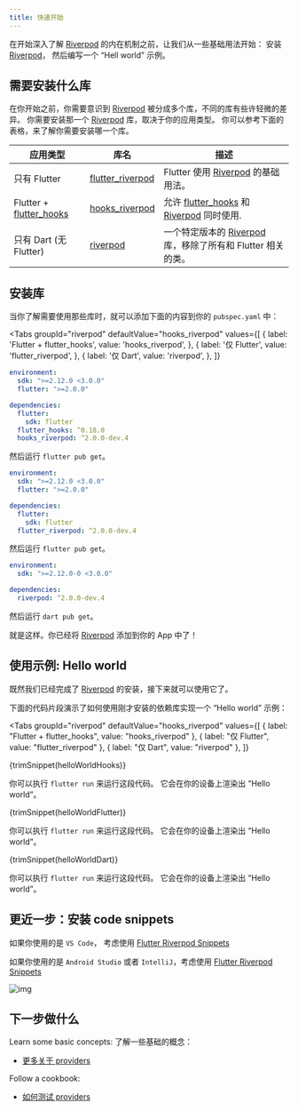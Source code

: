 ```yaml
---
title: 快速开始
---
```



在开始深入了解 [Riverpod] 的内在机制之前，让我们从一些基础用法开始：
安装 [Riverpod]， 然后编写一个 “Hell world” 示例。

## 需要安装什么库

在你开始之前，你需要意识到 [Riverpod] 被分成多个库，不同的库有些许轻微的差异。
你需要安装那一个 [Riverpod] 库，取决于你的应用类型。
你可以参考下面的表格，来了解你需要安装哪一个库。

| 应用类型                  | 库名                                                                               | 描述                                                          |
| ------------------------- | ---------------------------------------------------------------------------------- | ------------------------------------------------------------- |
| 只有 Flutter              | [flutter_riverpod]                                                                 | Flutter 使用 [Riverpod] 的基础用法。                          |
| Flutter + [flutter_hooks] | [hooks_riverpod]                                                                   | 允许 [flutter_hooks] 和 [Riverpod] 同时使用.                  |
| 只有 Dart (无 Flutter)    | [riverpod](https://github.com/rrousselGit/river_pod/tree/master/packages/riverpod) | 一个特定版本的 [Riverpod] 库，移除了所有和 Flutter 相关的类。 |

## 安装库

当你了解需要使用那些库时，就可以添加下面的内容到你的 `pubspec.yaml` 中：

<Tabs
  groupId="riverpod"
  defaultValue="hooks_riverpod"
  values={[
    { label: 'Flutter + flutter_hooks', value: 'hooks_riverpod', },
    { label: '仅 Flutter', value: 'flutter_riverpod', },
    { label: '仅 Dart', value: 'riverpod', },
  ]}
>
<TabItem value="hooks_riverpod">

```yaml title="pubspec.yaml"
environment:
  sdk: ">=2.12.0 <3.0.0"
  flutter: ">=2.0.0"

dependencies:
  flutter:
    sdk: flutter
  flutter_hooks: ^0.18.0
  hooks_riverpod: ^2.0.0-dev.4
```

然后运行 `flutter pub get`。

</TabItem>
<TabItem value="flutter_riverpod">

```yaml title="pubspec.yaml"
environment:
  sdk: ">=2.12.0 <3.0.0"
  flutter: ">=2.0.0"

dependencies:
  flutter:
    sdk: flutter
  flutter_riverpod: ^2.0.0-dev.4
```

然后运行 `flutter pub get`。

</TabItem>
<TabItem value="riverpod">

```yaml title="pubspec.yaml"
environment:
  sdk: ">=2.12.0-0 <3.0.0"

dependencies:
  riverpod: ^2.0.0-dev.4
```

然后运行 `dart pub get`。

</TabItem>
</Tabs>

就是这样。你已经将 [Riverpod] 添加到你的 App 中了！

## 使用示例: Hello world

既然我们已经完成了 [Riverpod] 的安装，接下来就可以使用它了。

下面的代码片段演示了如何使用刚才安装的依赖库实现一个 “Hello world” 示例：


<Tabs
  groupId="riverpod"
  defaultValue="hooks_riverpod"
  values={[
    { label: "Flutter + flutter_hooks", value: "hooks_riverpod" },
    { label: "仅 Flutter", value: "flutter_riverpod" },
    { label: "仅 Dart", value: "riverpod" },
  ]}
>
<TabItem value="hooks_riverpod">

<CodeBlock title="lib/main.dart">{trimSnippet(helloWorldHooks)}</CodeBlock>

你可以执行 `flutter run` 来运行这段代码。
它会在你的设备上渲染出 “Hello world”。

</TabItem>
<TabItem value="flutter_riverpod">

<CodeBlock title="lib/main.dart">{trimSnippet(helloWorldFlutter)}</CodeBlock>

你可以执行 `flutter run` 来运行这段代码。
它会在你的设备上渲染出 “Hello world”。

</TabItem>
<TabItem value="riverpod">

<CodeBlock title="lib/main.dart">{trimSnippet(helloWorldDart)}</CodeBlock>

你可以执行 `flutter run` 来运行这段代码。
它会在你的设备上渲染出 “Hello world”。

</TabItem>
</Tabs>

## 更近一步：安装 code snippets

如果你使用的是 `VS Code`， 考虑使用 [Flutter Riverpod Snippets](https://marketplace.visualstudio.com/items?itemName=robert-brunhage.flutter-riverpod-snippets)

如果你使用的是 `Android Studio` 或者 `IntelliJ`，考虑使用 [Flutter Riverpod Snippets](https://plugins.jetbrains.com/plugin/14641-flutter-riverpod-snippets)

![img](/img/snippets/greetingProvider.gif)

## 下一步做什么

Learn some basic concepts:
了解一些基础的概念：

- [更多关于 providers](/docs/concepts/providers)

Follow a cookbook:

- [如何测试 providers](/docs/cookbooks/testing)

[riverpod]: https://github.com/rrousselgit/river_pod
[hooks_riverpod]: https://pub.dev/packages/hooks_riverpod
[flutter_riverpod]: https://pub.dev/packages/flutter_riverpod
[flutter_hooks]: https://github.com/rrousselGit/flutter_hooks
